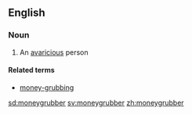 ==English==

===Noun===
{{en-noun}}

# An [[avaricious]] person

====Related terms====
*[[money-grubbing]]

[[sd:moneygrubber]]
[[sv:moneygrubber]]
[[zh:moneygrubber]]